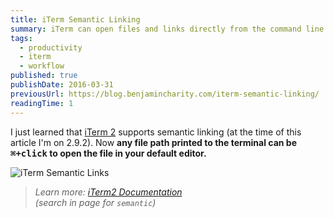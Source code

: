 ```yaml
---
title: iTerm Semantic Linking
summary: iTerm can open files and links directly from the command line.
tags:
  - productivity
  - iterm
  - workflow
published: true
publishDate: 2016-03-31
previousUrl: https://blog.benjamincharity.com/iterm-semantic-linking/
readingTime: 1
---
```


I just learned that [iTerm 2][iterm] supports semantic linking (at the time of this article I'm on 2.9.2). Now **any file
path printed to the terminal can be <kbd>⌘+click</kbd> to open the file in your default editor.**

![iTerm Semantic Links](/images/blog/iTermSemanticLinks.gif)

> _Learn more: [iTerm2 Documentation][iterm_docs]<br>
> (search in page for `semantic`)_

[iterm]: https://www.iterm2.com/
[iterm_docs]: https://www.iterm2.com/documentation-one-page.html
